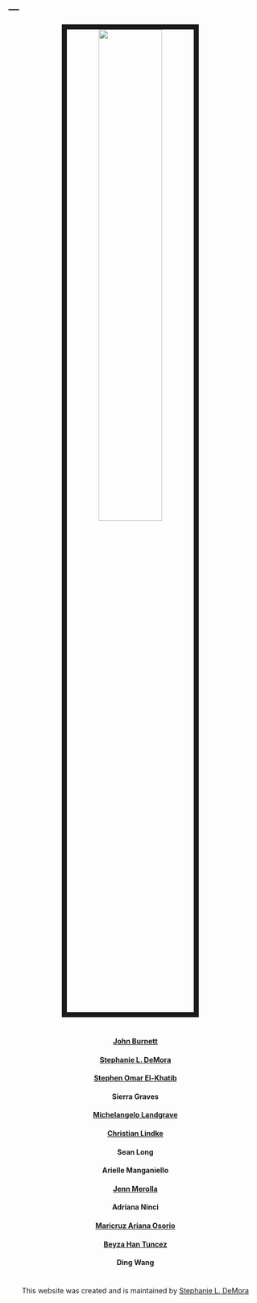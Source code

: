 
---
---

<link rel="stylesheet" href="styles.css" type="text/css">

<center>
<img src="images/Political_Science_Students.jpg" style="width:50%; border:10px solid; margin-right: 20px" align="middle">
</center>
#

#

#

#

#

#

#


#

<center>

#### [John Burnett](https://johnbur.net/)

#### [Stephanie L. DeMora](https://www.stephaniedemora.com)

#### [Stephen Omar El-Khatib](https://www.stephenelk.com/)

#### Sierra Graves
#### [Michelangelo Landgrave](https://michelangelolandgrave.wordpress.com/)

#### [Christian Lindke](https://www.christianlindke.com/)
#### Sean Long
#### Arielle Manganiello
#### [Jenn Merolla](https://jennifermerollaphd.wordpress.com/)
#### Adriana Ninci
#### [Maricruz Ariana Osorio](http://www.mosorio.info/)
#### [Beyza Han Tuncez](https://politicalscience.ucr.edu/wp-content/uploads/2014/06/academic-cv.pdf)
#### Ding Wang

</center>




#

#

#

#

#

#

#

#

#

#

#

#

#

#

#

#

#

#

#

#

#

#

#

#

#

#

#

#

#

#

#

#

#

#

#

#

#

#

#

#

#

#

#

#

#

#

#

#

#

#

#

#

#

#

#

#


<center> 

This website was created and is maintained by [Stephanie L. DeMora](https://www.stephaniedemora.com/)

</center>